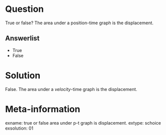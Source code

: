 Question
========
True or false? The area under a position-time graph is the displacement.

Answerlist
----------
* True
* False

Solution
========
False. The area under a *velocity*-time graph is the displacement.

Meta-information
================
exname: true or false area under p-t graph is displacement.
extype: schoice
exsolution: 01
